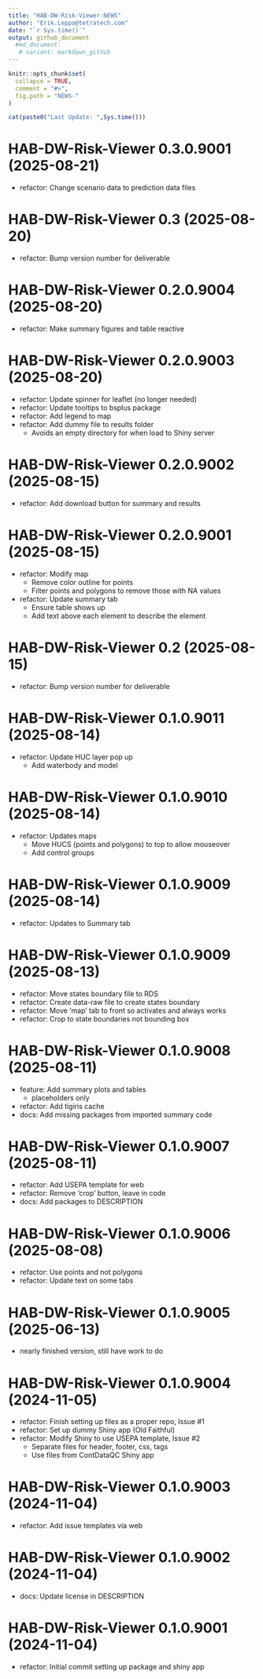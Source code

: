 ```yaml
---
title: "HAB-DW-Risk-Viewer-NEWS"
author: "Erik.Leppo@tetratech.com"
date: "`r Sys.time()`"
output: github_document
  #md_document:
   # variant: markdown_github
---
```


<!-- NEWS.md is generated from NEWS.Rmd. Please edit that file -->

```r
knitr::opts_chunk$set(
  collapse = TRUE,
  comment = "#>",
  fig.path = "NEWS-"
)
```

```r
cat(paste0("Last Update: ",Sys.time()))
```

# HAB-DW-Risk-Viewer 0.3.0.9001 (2025-08-21)

* refactor: Change scenario data to prediction data files

# HAB-DW-Risk-Viewer 0.3 (2025-08-20)

* refactor: Bump version number for deliverable

# HAB-DW-Risk-Viewer 0.2.0.9004 (2025-08-20)

* refactor: Make summary figures and table reactive

# HAB-DW-Risk-Viewer 0.2.0.9003 (2025-08-20)

* refactor: Update spinner for leaflet (no longer needed)
* refactor: Update tooltips to bsplus package
* refactor: Add legend to map
* refactor: Add dummy file to results folder
    + Avoids an empty directory for when load to Shiny server

# HAB-DW-Risk-Viewer 0.2.0.9002 (2025-08-15)

* refactor: Add download button for summary and results

# HAB-DW-Risk-Viewer 0.2.0.9001 (2025-08-15)

* refactor: Modify map
    + Remove color outline for points
    + Filter points and polygons to remove those with NA values
* refactor: Update summary tab
    + Ensure table shows up
    + Add text above each element to describe the element

# HAB-DW-Risk-Viewer 0.2 (2025-08-15)

* refactor: Bump version number for deliverable

# HAB-DW-Risk-Viewer 0.1.0.9011 (2025-08-14)

* refactor: Update HUC layer pop up
    + Add waterbody and model

# HAB-DW-Risk-Viewer 0.1.0.9010 (2025-08-14)

* refactor: Updates maps
    + Move HUCS (points and polygons) to top to allow mouseover
    + Add control groups

# HAB-DW-Risk-Viewer 0.1.0.9009 (2025-08-14)

* refactor: Updates to Summary tab

# HAB-DW-Risk-Viewer 0.1.0.9009 (2025-08-13)

* refactor: Move states boundary file to RDS
* refactor: Create data-raw file to create states boundary
* refactor: Move 'map' tab to front so activates and always works
* refactor: Crop to state boundaries not bounding box

# HAB-DW-Risk-Viewer 0.1.0.9008 (2025-08-11)

* feature: Add summary plots and tables
    + placeholders only
* refactor: Add tigiris cache
* docs: Add missing packages from imported summary code

# HAB-DW-Risk-Viewer 0.1.0.9007 (2025-08-11)

* refactor: Add USEPA template for web
* refactor: Remove 'crop' button, leave in code
* docs: Add packages to DESCRIPTION

# HAB-DW-Risk-Viewer 0.1.0.9006 (2025-08-08)

* refactor: Use points and not polygons
* refactor: Update text on some tabs

# HAB-DW-Risk-Viewer 0.1.0.9005 (2025-06-13)

* nearly finished version, still have work to do

# HAB-DW-Risk-Viewer 0.1.0.9004 (2024-11-05)

* refactor: Finish setting up files as a proper repo, Issue #1
* refactor: Set up dummy Shiny app (Old Faithful)
* refactor: Modify Shiny to use USEPA template, Issue #2
    + Separate files for header, footer, css, tags
    + Use files from ContDataQC Shiny app

# HAB-DW-Risk-Viewer 0.1.0.9003 (2024-11-04)

* refactor: Add issue templates via web

# HAB-DW-Risk-Viewer 0.1.0.9002 (2024-11-04)

* docs: Update license in DESCRIPTION

# HAB-DW-Risk-Viewer 0.1.0.9001 (2024-11-04)

* refactor: Initial commit setting up package and shiny app